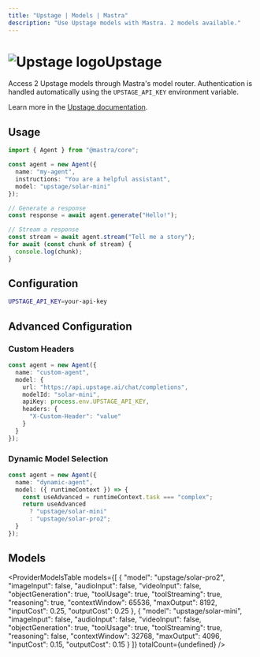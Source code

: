 ```yaml
---
title: "Upstage | Models | Mastra"
description: "Use Upstage models with Mastra. 2 models available."
---
```



# <img src="https://models.dev/logos/upstage.svg" alt="Upstage logo" className="inline w-8 h-8 mr-2 align-middle dark:invert dark:brightness-0 dark:contrast-200" />Upstage

Access 2 Upstage models through Mastra's model router. Authentication is handled automatically using the `UPSTAGE_API_KEY` environment variable.

Learn more in the [Upstage documentation](https://developers.upstage.ai).

## Usage

```typescript
import { Agent } from "@mastra/core";

const agent = new Agent({
  name: "my-agent",
  instructions: "You are a helpful assistant",
  model: "upstage/solar-mini"
});

// Generate a response
const response = await agent.generate("Hello!");

// Stream a response
const stream = await agent.stream("Tell me a story");
for await (const chunk of stream) {
  console.log(chunk);
}
```

## Configuration

```bash
UPSTAGE_API_KEY=your-api-key
```

## Advanced Configuration

### Custom Headers

```typescript
const agent = new Agent({
  name: "custom-agent",
  model: {
    url: "https://api.upstage.ai/chat/completions",
    modelId: "solar-mini",
    apiKey: process.env.UPSTAGE_API_KEY,
    headers: {
      "X-Custom-Header": "value"
    }
  }
});
```

### Dynamic Model Selection

```typescript
const agent = new Agent({
  name: "dynamic-agent",
  model: ({ runtimeContext }) => {
    const useAdvanced = runtimeContext.task === "complex";
    return useAdvanced 
      ? "upstage/solar-mini"
      : "upstage/solar-pro2";
  }
});
```

## Models

<ProviderModelsTable 
  models={[
  {
    "model": "upstage/solar-pro2",
    "imageInput": false,
    "audioInput": false,
    "videoInput": false,
    "objectGeneration": true,
    "toolUsage": true,
    "toolStreaming": true,
    "reasoning": true,
    "contextWindow": 65536,
    "maxOutput": 8192,
    "inputCost": 0.25,
    "outputCost": 0.25
  },
  {
    "model": "upstage/solar-mini",
    "imageInput": false,
    "audioInput": false,
    "videoInput": false,
    "objectGeneration": true,
    "toolUsage": true,
    "toolStreaming": true,
    "reasoning": false,
    "contextWindow": 32768,
    "maxOutput": 4096,
    "inputCost": 0.15,
    "outputCost": 0.15
  }
]}
  totalCount={undefined}
/>
